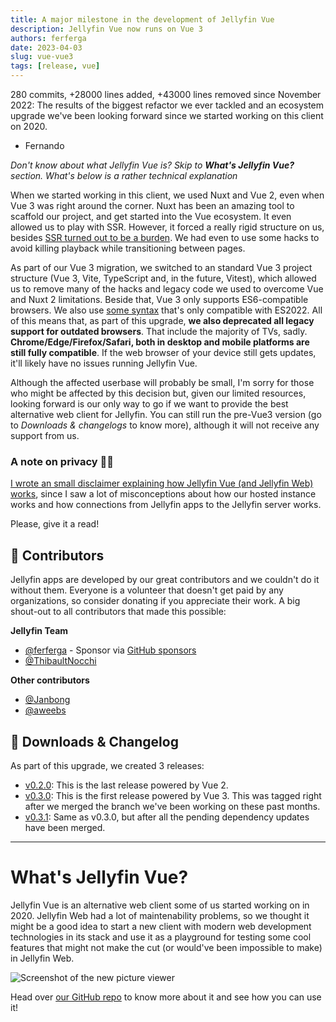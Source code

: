 ```yaml
---
title: A major milestone in the development of Jellyfin Vue
description: Jellyfin Vue now runs on Vue 3
authors: ferferga
date: 2023-04-03
slug: vue-vue3
tags: [release, vue]
---
```


280 commits, +28000 lines added, +43000 lines removed since November 2022: The results of the biggest refactor we ever tackled
and an ecosystem upgrade we've been looking forward since we started working on this client on 2020.

- Fernando

<!--truncate-->

*Don't know about what Jellyfin Vue is? Skip to **What's Jellyfin Vue?** section. What's below is a rather technical explanation*

When we started working in this client, we used Nuxt and Vue 2, even when Vue 3 was right around the corner.
Nuxt has been an amazing tool to scaffold our project, and get started into the Vue ecosystem.
It even allowed us to play with SSR. However, it forced a really rigid structure on us, besides
[SSR turned out to be a burden](https://github.com/jellyfin/jellyfin-vue/discussions/1620).
We had even to use some hacks to avoid killing playback while transitioning between pages.

As part of our Vue 3 migration, we switched to an standard Vue 3 project structure
(Vue 3, Vite, TypeScript and, in the future, Vitest), which allowed us to remove many of the hacks
and legacy code we used to overcome Vue and Nuxt 2 limitations. Beside that, Vue 3
only supports ES6-compatible browsers. We also use [some syntax](https://github.com/jellyfin/jellyfin-vue/blob/master/frontend/src/main.ts#L2)
that's only compatible with ES2022. All of this means that, as part of this upgrade, **we also deprecated all legacy support for outdated browsers**.
That include the majority of TVs, sadly. **Chrome/Edge/Firefox/Safari, both in desktop and mobile platforms are still fully compatible**.
If the web browser of your device still gets updates, it'll likely have no issues running Jellyfin Vue.

Although the affected userbase will probably be small, I'm sorry for those who might be affected by this decision but,
given our limited resources, looking forward is our only way to go if we want to provide the best alternative web client for Jellyfin.
You can still run the pre-Vue3 version (go to *Downloads & changelogs* to know more), although it will not receive any support from us.

### A note on privacy 🕵🏻

[I wrote an small disclaimer explaining how Jellyfin Vue (and Jellyfin Web) works](https://github.com/jellyfin/jellyfin-vue#privacy-disclaimer-),
since I saw a lot of misconceptions about how our hosted instance works and how connections from Jellyfin apps to the Jellyfin server works.

Please, give it a read!

## 👥 Contributors

Jellyfin apps are developed by our great contributors and we couldn't do it without them. Everyone is a volunteer that
doesn't get paid by any organizations, so consider donating if you appreciate their work. A big shout-out to all
contributors that made this possible:

**Jellyfin Team**

- [@ferferga](https://github.com/ferferga) - Sponsor via [GitHub sponsors](https://github.com/sponsors/ferferga)
- [@ThibaultNocchi](https://github.com/ThibaultNocchi)

**Other contributors**

- [@Janbong](https://github.com/Janbong)
- [@aweebs](https://github.com/aweebs)

## 💾 Downloads & Changelog

As part of this upgrade, we created 3 releases:

* [v0.2.0](https://github.com/jellyfin/jellyfin-vue/releases/tag/0.2.0): This is the last release powered by Vue 2.
* [v0.3.0](https://github.com/jellyfin/jellyfin-vue/releases/tag/0.3.0): This is the first release powered by Vue 3. This was tagged right after we merged the branch we've been working on these past months.
* [v0.3.1](https://github.com/jellyfin/jellyfin-vue/releases/tag/0.3.1): Same as v0.3.0, but after all the pending dependency updates have been merged.

---

# What's Jellyfin Vue?

Jellyfin Vue is an alternative web client some of us started working on in 2020. Jellyfin Web had a lot of maintenability
problems, so we thought it might be a good idea to start a new client with modern web development technologies in its stack
and use it as a playground for testing some cool features that might not make the cut (or would've been impossible to make)
in Jellyfin Web.

![Screenshot of the new picture viewer](./vue3-homepage.png)

Head over [our GitHub repo](https://github.com/jellyfin/jellyfin-vue) to know more about it and see how you can use it!
